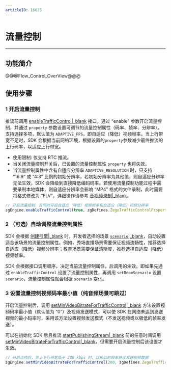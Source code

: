 ```yaml
---
articleID: 16625
---
```

# 流量控制

---

## 功能简介

@@@Flow_Control_OverView@@@




## 使用步骤

### 1 开启流量控制

推流前调用 [enableTrafficControl\|_blank](/article/api?doc=Express_Video_SDK_API~javascript_electron~class~ZegoExpressEngine#enable-traffic-control) 接口，通过 “enable” 参数开启流量控制，并通过 `property` 参数设置可调节的流量控制属性（码率、帧率、分辨率）。支持选择多项，默认值为 `ADAPTIVE_FPS`，即自适应（降低）视频帧率。当上行带宽不足时，SDK 会根据当前网络环境，根据设置的`property`参数减少最终推流的上行码率，以适应上行带宽。

<div class = 'mk-warning'>

* 使用限制: 仅支持 RTC 推流。
* 当关闭流量控制开关后，已设置的流量控制属性 `property` 也将失效。
* 当流量控制属性中含有自适应分辨率 `ADAPTIVE_RESOLUTION` 时，只支持 “16:9” 或 “4:3” 比例的初始分辨率，若初始分辨率为其他值，则自适应分辨率无法生效，SDK 会降级到直接降低编码码率。若使用流量控制功能过程中需要录制本地媒体，则自适应分辨率会影响 “MP4” 格式的文件录制，此时需要将格式修改为 “FLV”，详细操作请参考 [音视频录制\|_blank](#4705)。
</div>

```js
// 开启流量控制，且同时开启自适应（降低）视频帧率和自适应（降低）视频分辨率
zgEngine.enableTrafficControl(true, zgDefines.ZegoTrafficControlProperty.AdaptiveFPS + zgDefines.ZegoTrafficControlProperty.AdaptiveResolution)
```

### 2 （可选）自动调整流量控制属性

SDK 会根据 [创建引擎\|_blank](!Integration/Solution_Implementation#CreateEngine) 时，开发者选择的场景 [`scenario`\|_blank](!video_proflie)，自动设置适合该场景的流量控制属性。例如，秀场直播场景需要保证视频流畅性，推荐选择自适应（降低）视频分辨率；教育场景需要保证清晰度，推荐选择自适应（降低）视频帧率。

<div class="mk-warning">

SDK 会根据接口调用顺序，决定当前流量控制属性，后调用的生效。即如果先通过 `enableTrafficControl` 设置了流量控制属性，再调用 `setRoomScenario` 设置 `scenario`，流量控制属性就会根据 `scenario` 变化。
</div>


### 3 设置流量控制视频码率最小值（纯音频场景可跳过）

开启流量控制后，调用 [setMinVideoBitrateForTrafficControl\|_blank](/article/api?doc=Express_Video_SDK_API~javascript_electron~class~ZegoExpressEngine#set-min-video-bitrate-for-traffic-control) 方法设置视频码率最小值（默认值为 “0”）及视频发送模式，可以使 SDK 在网络未达到发送视频的最小码率时，采用该方法设置视频发送模式（不发送视频或以极低的帧率发送）。

<div class = 'mk-warning'>

可以在初始化 SDK 后且推流 [startPublishingStream\|_blank](@startPublishingStream) 前的任意时间调用 [setMinVideoBitrateForTrafficControl\|_blank](/article/api?doc=Express_Video_SDK_API~javascript_electron~class~ZegoExpressEngine#set-min-video-bitrate-for-traffic-control)，但需要开启流量控制后该设置才生效。
</div>

```js
// 开启流控后，当上下行带宽低于 200 kbps 时，以极低的帧率继续发送视频数据
zgEngine.setMinVideoBitrateForTrafficControl(200, zgDefines.ZegoTrafficControlMinVideoBitrateMode.UltraLowFPS)
```
